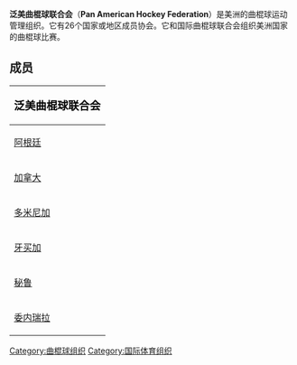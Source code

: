 {{expand|time=2009-11-26T09:13:08+00:00}}
'''泛美曲棍球联合会'''（'''Pan American Hockey Federation'''）是美洲的曲棍球运动管理组织。它有26个国家或地区成员协会。它和国际曲棍球联合会组织美洲国家的曲棍球比赛。
== 成员 ==
{| style="width:100%; font-size:90%; background: #eee"
!coloring=purple colspan=5|<big><font color=black>泛美曲棍球联合会</font></big>
|-
|{{flagicon|Argentina}} [[阿根廷|阿根廷]]
|{{flagicon|Bahamas}} [[巴哈马|巴哈马]]
|{{flagicon|Barbados}} [[巴巴多斯|巴巴多斯]]
|{{flagicon|Bermuda}} [[百慕大群岛|百慕大群岛]]
|{{flagicon|Brazil}} [[巴西|巴西]]
|-
|{{flagicon|Canada}} [[加拿大|加拿大]]
|{{flagicon|Cayman Islands}} [[开曼群岛|开曼群岛]]
|{{flagicon|Chile}} [[智利|智利]]
|{{flagicon|Costa Rica}} [[哥斯达黎加|哥斯达黎加]]
|{{flagicon|Cuba}} [[古巴|古巴]]
|-
|{{flagicon|Dominican Republic}} [[多米尼加|多米尼加]]
|{{flagicon|Ecuador}} [[厄瓜多尔|厄瓜多尔]]
|{{flagicon|El Salvador}} [[萨尔瓦多|萨尔瓦多]]
|{{flagicon|Guatemala}} [[危地马拉|危地马拉]]
|{{flagicon|Guyana}} [[圭亚那|圭亚那]]
|-
|{{flagicon|Jamaica}} [[牙买加|牙买加]]
|{{flagicon|Mexico}} [[墨西哥|墨西哥]]
|{{flagicon|Netherlands Antilles}} [[荷属安的列斯|荷属安的列斯]]
|{{flagicon|Panama}} [[巴拿马|巴拿马]]
|{{flagicon|Paraguay}} [[巴拉圭|巴拉圭]]
|-
|{{flagicon|Peru}} [[秘鲁|秘鲁]]
|{{flagicon|Puerto Rico}} [[波多黎各|波多黎各]]
|{{flagicon|Trinidad and Tobago}} [[特立尼达和多巴哥|特立尼达和多巴哥]]
|{{flagicon|United States}} [[美国|美国]]
|{{flagicon|Uruguay}} [[乌拉圭|乌拉圭]]
|-
|{{flagicon|Venezuela}} [[委内瑞拉|委内瑞拉]]
|}
{{fh start}}
{{国际曲棍球}}
{{fh end}}
{{TranslatedFromWikipedia|en|Pan American Hockey Federation}}

[[Category:曲棍球组织|Category:曲棍球组织]]
[[Category:国际体育组织|Category:国际体育组织]]